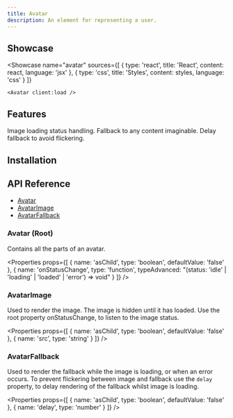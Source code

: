 ```yaml
---
title: Avatar
description: An element for representing a user.
---
```



## Showcase

<Showcase
	name="avatar"
	sources={[
		{ type: 'react', title: 'React', content: react, language: 'jsx' },
		{ type: 'css', title: 'Styles', content: styles, language: 'css' }
	]}
>
	<Avatar client:load />
</Showcase>

## Features

<Features>
	<Feature>Image loading status handling.</Feature>
	<Feature>Fallback to any content imaginable.</Feature>
	<Feature>Delay fallback to avoid flickering.</Feature>
</Features>

## Installation

<Installation name="avatar" />

## API Reference

-   [Avatar](#avatar-root)
-   [AvatarImage](#avatarimage)
-   [AvatarFallback](#avatarfallback)

### Avatar (Root)

Contains all the parts of an avatar.

<Properties
	props={[
		{ name: 'asChild', type: 'boolean', defaultValue: 'false' },
		{
			name: 'onStatusChange',
			type: 'function',
			typeAdvanced:
				"(status: 'idle' | 'loading' | 'loaded' | 'error') => void"
		}
	]}
/>

### AvatarImage

Used to render the image. The image is hidden until it has loaded. Use the root property onStatusChange, to listen to the image status.

<Properties
	props={[
		{ name: 'asChild', type: 'boolean', defaultValue: 'false' },
		{ name: 'src', type: 'string' }
	]}
/>

### AvatarFallback

Used to render the fallback while the image is loading, or when an error occurs. To prevent flickering between image and fallback use the `delay` property, to delay rendering of the fallback whilst image is loading.

<Properties
	props={[
		{ name: 'asChild', type: 'boolean', defaultValue: 'false' },
		{ name: 'delay', type: 'number' }
	]}
/>
